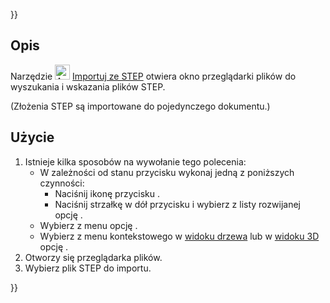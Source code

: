 {{UnfinishedDocu{{#translation:}}}}
<languages/>

{{Docnav/pl
|[[Assembly3_CreateElement/pl|Utwórz element]]
|[[Assembly3_ImportMultiDocument/pl|Importuj jako multi-dokument]]
|[[Assembly3_Workbench/pl|środowisko pracy Assembly3]]
|IconL=Assembly_New_Element.svg
|IconR=Assembly_ImportMulti.svg
|IconC=Assembly3_workbench_icon.svg
}}

{{GuiCommand/pl
|Name=Assembly3 ImportFromSTEP
|Name/pl=Assembly3: Importuj ze STEP
|Icon=Assembly_Import.svg
|MenuLocation=Assembly3 → Importuj ze STEP → Importuj ze STEP
|Workbenches=[[Assembly3_Workbench/pl|Assembly3]]
}}

<span id="Description"></span>
==Opis==

Narzędzie [[Image:Assembly_Import.svg‎‎|24px]] [[Assembly3_ImportFromSTEP/pl|Importuj ze STEP]] otwiera okno przeglądarki plików do wyszukania i wskazania plików STEP.

(Złożenia STEP są importowane do pojedynczego dokumentu.)

<span id="Usage"></span>
==Użycie==

# Istnieje kilka sposobów na wywołanie tego polecenia:
#* W zależności od stanu przycisku wykonaj jedną z poniższych czynności:
#** Naciśnij ikonę przycisku {{Button|[[Image:Assembly_Import.svg‎‎|16px]][[Image:Toolbar_flyout_arrow.svg|x16px]] [[Assembly3_ImportFromSTEP/pl|Importuj ze STEP]]}}.
#** Naciśnij strzałkę w dół przycisku {{Button|[[Image:Assembly_ImportMulti.svg||x16px]][[Image:Toolbar_flyout_arrow.svg|x16px]] '''Importuj jako multi-dokument'''}} i wybierz z listy rozwijanej opcję {{MenuCommand|[[Image:Assembly_Import.svg|16px]] Importuj ze STEP}}.
#* Wybierz z menu opcję {{MenuCommand|Assembly3 → Importuj ze STEP → [[Image:Assembly_Import.svg‎‎|16px]] Importuj ze STEP}}.
#* Wybierz z menu kontekstowego w [[Tree_view/pl|widoku drzewa]] lub w [[3D_view/pl|widoku 3D]] opcję {{MenuCommand|Assembly → Importuj ze STEP → [[Image:Assembly_Import.svg‎‎|16px]] Importuj ze STEP}}.
# Otworzy się przeglądarka plików.
# Wybierz plik STEP do importu.


{{Docnav/pl
|[[Assembly3_CreateElement/pl|Utwórz element]]
|[[Assembly3_ImportMultiDocument/pl|Importuj jako multi-dokument]]
|[[Assembly3_Workbench/pl|środowisko pracy Assembly3]]
|IconL=Assembly_New_Element.svg
|IconR=Assembly_ImportMulti.svg
|IconC=Assembly3_workbench_icon.svg
}}

{{Userdocnavi{{#translation:}}}}
